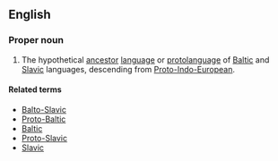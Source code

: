 ==English==
{{wikipedia}}

===Proper noun===
{{en-proper noun|head=[[proto-|Proto-]][[Baltic|Balto]]-[[Slavic]]}}

# {{context|linguistics|lang=en}} The hypothetical [[ancestor]] [[language]] or [[protolanguage]] of [[Baltic]] and [[Slavic]] languages, descending from [[Proto-Indo-European]].

====Related terms====
* [[Balto-Slavic]]
* [[Proto-Baltic]]
* [[Baltic]]
* [[Proto-Slavic]]
* [[Slavic]]